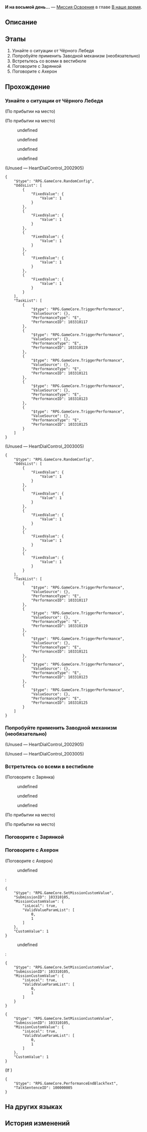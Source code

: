 {{Дополнить|Диалоги.}}
{{Миссия Инфобокс
|id              = 1033101
|Название        = 
|Изображение     = Миссия Освоения И на восьмой день....png
|Тип             = Миссия Освоения
|События         = 
|Глава           = В наше время
|Условия         = Завершена [[Миссия Освоения]] ''[[И солнце снова взойдёт]]''
|Персонажи       = Ахерон; Бутхилл; Воскресенье; Дань Хэн; Зарянка; Первопроходец; Чёрный Лебедь
|СтартЛокация    = [[Пенакония]] — [[Отель «Грёзы» (Мир грёз)]]
|Локации         = Отель «Грёзы» (Мир грёз)
|Предыдущая      = И солнце снова взойдёт
|Следующая       = 
|Награды         = Опыт Освоения*1 100; Звёздный нефрит*140; Shadow of Harmony*1; Путеводитель путешественника*10; Часокредиты*550; "Morns Like These"*1 { text = Morns Like These }; Кредиты*120 000
}}
'''И на восьмой день...''' — [[Миссия Освоения]] в главе [[В наше время]].

==Описание==
{{Описание|Чёрный Лебедь раскрывает вам леденящую душу правду: на самом деле все члены экипажа Звёздного экспресса, как и все жители Пенаконии, погибли в битве против Воскресенья. Не выжил никто. Однако вам с друзьями удалось разоблачить иллюзию сна Эны. Вы пробуждаете множество погрузившихся в грёзы людей и вместе побеждаете Воскресенье, Плод философии.}}

==Этапы==
# Узнайте о ситуации от Чёрного Лебедя
# Попробуйте применить Заводной механизм (необязательно)
# Встретьтесь со всеми в вестибюле
# Поговорите с Зарянкой
# Поговорите с Ахерон

==Прохождение==
{{Дополнить}}


===Узнайте о ситуации от Чёрного Лебедя===
{{Описание миссии|локация=Отель «Грёзы» (Мир грёз)|Чёрный Лебедь раскрывает вам леденящую душу правду: на самом деле все члены экипажа Звёздного экспресса, как и все жители Пенаконии, погибли в битве против Воскресенья. Не выжил никто.<br />Однако существует возможность обернуть эту трагедию вспять. Хранительница памяти говорит, что в пережитом вами событии кроется фатальный изъян. За этим изъяном же скрывается проблеск надежды.<br />Теперь вы увидели истину, сокрытую за иллюзией сна Эны... Но вам требуется намного больше людей, чтобы пробудить всех в Асдане...}}
{{Диалог Начало}}
:<!--2-second delay-->
<!--Unknown TalkSentence: 103319901-->
;(По прибытии на место)

;(По прибытии на место)
<!--Unknown TalkSentence: 103310102-->
<!--Unknown TalkSentence: 103310103-->
<!--Unknown TalkSentence: 103310104-->
:{{Диалог|Стрелка}} undefined
:{{Диалог|Стрелка}} undefined
:{{Диалог|Стрелка}} undefined
:{{Диалог|Стрелка}} undefined
;(Unused &mdash; HeartDialControl_2002905)
<pre>{
	"$type": "RPG.GameCore.RandomConfig",
	"OddsList": [
		{
			"FixedValue": {
				"Value": 1
			}
		},
		{
			"FixedValue": {
				"Value": 1
			}
		},
		{
			"FixedValue": {
				"Value": 1
			}
		},
		{
			"FixedValue": {
				"Value": 1
			}
		},
		{
			"FixedValue": {
				"Value": 1
			}
		}
	],
	"TaskList": [
		{
			"$type": "RPG.GameCore.TriggerPerformance",
			"ValueSource": {},
			"PerformanceType": "E",
			"PerformanceID": 103310117
		},
		{
			"$type": "RPG.GameCore.TriggerPerformance",
			"ValueSource": {},
			"PerformanceType": "E",
			"PerformanceID": 103310119
		},
		{
			"$type": "RPG.GameCore.TriggerPerformance",
			"ValueSource": {},
			"PerformanceType": "E",
			"PerformanceID": 103310121
		},
		{
			"$type": "RPG.GameCore.TriggerPerformance",
			"ValueSource": {},
			"PerformanceType": "E",
			"PerformanceID": 103310123
		},
		{
			"$type": "RPG.GameCore.TriggerPerformance",
			"ValueSource": {},
			"PerformanceType": "E",
			"PerformanceID": 103310125
		}
	]
}</pre>

;(Unused &mdash; HeartDialControl_2003005)
<pre>{
	"$type": "RPG.GameCore.RandomConfig",
	"OddsList": [
		{
			"FixedValue": {
				"Value": 1
			}
		},
		{
			"FixedValue": {
				"Value": 1
			}
		},
		{
			"FixedValue": {
				"Value": 1
			}
		},
		{
			"FixedValue": {
				"Value": 1
			}
		},
		{
			"FixedValue": {
				"Value": 1
			}
		}
	],
	"TaskList": [
		{
			"$type": "RPG.GameCore.TriggerPerformance",
			"ValueSource": {},
			"PerformanceType": "E",
			"PerformanceID": 103310117
		},
		{
			"$type": "RPG.GameCore.TriggerPerformance",
			"ValueSource": {},
			"PerformanceType": "E",
			"PerformanceID": 103310119
		},
		{
			"$type": "RPG.GameCore.TriggerPerformance",
			"ValueSource": {},
			"PerformanceType": "E",
			"PerformanceID": 103310121
		},
		{
			"$type": "RPG.GameCore.TriggerPerformance",
			"ValueSource": {},
			"PerformanceType": "E",
			"PerformanceID": 103310123
		},
		{
			"$type": "RPG.GameCore.TriggerPerformance",
			"ValueSource": {},
			"PerformanceType": "E",
			"PerformanceID": 103310125
		}
	]
}</pre>
{{Диалог Конец}}

===Попробуйте применить Заводной механизм (необязательно)===
{{Диалог Начало}}

;(Unused &mdash; HeartDialControl_2002905)


;(Unused &mdash; HeartDialControl_2003005)

{{Диалог Конец}}

===Встретьтесь со всеми в вестибюле===
{{Диалог Начало}}

;(Поговорите с Зарянка)
<!--Unknown TalkSentence: 103310302-->
<!--Unknown TalkSentence: 103310303-->
<!--Unknown TalkSentence: 103310304-->
<!--Unknown TalkSentence: 103310305-->
<!--Unknown TalkSentence: 103310306-->
<!--Unknown TalkSentence: 103310307-->
<!--Unknown TalkSentence: 103310308-->
<!--Unknown TalkSentence: 103310309-->
<!--Unknown TalkSentence: 103310310-->
<!--Unknown TalkSentence: 103310311-->
<!--Unknown TalkSentence: 103310312-->
<!--Unknown TalkSentence: 103310313-->
<!--Unknown TalkSentence: 103310314-->
<!--Unknown TalkSentence: 103310315-->
<!--Unknown TalkSentence: 103310316-->
<!--Unknown TalkSentence: 103310317-->
:{{Диалог|Стрелка}} undefined
:<!--Unknown TalkSentence: 103310318-->
:<!--Unknown TalkSentence: 103310319-->
:<!--Unknown TalkSentence: 103310320-->
:<!--Unknown TalkSentence: 103310321-->
:<!--Unknown TalkSentence: 103310322-->
::{{tx}}
:{{Диалог|Стрелка}} undefined
:<!--Unknown TalkSentence: 103310319-->
:<!--Unknown TalkSentence: 103310320-->
:<!--Unknown TalkSentence: 103310321-->
:<!--Unknown TalkSentence: 103310322-->
::{{tx}}
:{{Диалог|Стрелка}} undefined
:<!--Unknown TalkSentence: 103310321-->
:<!--Unknown TalkSentence: 103310322-->
::{{tx}}
<!--Unknown TalkSentence: 103310321-->
<!--Unknown TalkSentence: 103310322-->
:{{tx}}
;(По прибытии на место)

;(По прибытии на место)
<!--Unknown TalkSentence: 103319908-->
<!--Unknown TalkSentence: 103319906-->
<!--Unknown TalkSentence: 103319907-->
<!--Unknown TalkSentence: 103319902-->
<!--Unknown TalkSentence: 103319903-->
<!--Unknown TalkSentence: 103319904-->
<!--Unknown TalkSentence: 103319905-->
{{Диалог Конец}}

===Поговорите с Зарянкой===
{{Диалог Начало}}
{{Диалог Конец}}

===Поговорите с Ахерон===
{{Описание миссии|локация=Отель «Грёзы» (Мир грёз)|Всё готово... Пора в последний раз выйти на бис, чтобы пробудить мир от грёз.}}
{{Диалог Начало}}

;(Поговорите с Ахерон)
:{{tx}}
<!--Unknown TalkSentence: 103310602-->
:{{Диалог|Стрелка}} undefined
:<!--Unknown TalkSentence: 103310604-->
::{{tx}}
:<pre>{
	"$type": "RPG.GameCore.SetMissionCustomValue",
	"SubmissionID": 103310105,
	"MissionCustomValue": {
		"isLocal": true,
		"ValidValueParamList": [
			0,
			1
		]
	},
	"CustomValue": 1
}</pre>
:{{Диалог|Выход}} undefined
:<!--Unknown TalkSentence: 103310606-->
::{{tx}}
:<pre>{
	"$type": "RPG.GameCore.SetMissionCustomValue",
	"SubmissionID": 103310105,
	"MissionCustomValue": {
		"isLocal": true,
		"ValidValueParamList": [
			0,
			1
		]
	}
}</pre>
<!--Unknown TalkSentence: 103310604-->
:{{tx}}
<pre>{
	"$type": "RPG.GameCore.SetMissionCustomValue",
	"SubmissionID": 103310105,
	"MissionCustomValue": {
		"isLocal": true,
		"ValidValueParamList": [
			0,
			1
		]
	},
	"CustomValue": 1
}</pre>

;(If {{cx}}{{subst:void|<!--{"$type":"RPG.GameCore.ByCompareVersionFinalMainMission","MainMissionID":1033101}-->}})
<pre>{
	"$type": "RPG.GameCore.PerformanceEndBlackText",
	"TalkSentenceID": 100000005
}</pre>
:{{tx}}
{{Диалог Конец}}

==На других языках==
{{На других языках
|en   = And on the Eighth Day
|zhs  = 然后，在第八天…
|zht  = 然後，在第八天……
|ja   = そして、8日目…
|ko   = 그리고, 여덟째 날에…
|es   = Y en el octavo día...
|fr   = Et durant le huitième jour...
|ru   = И на восьмой день...
|th   = จากนั้น ในวันที่ 8...
|vi   = Sau Đó, Vào Ngày Thứ Tám...
|de   = Und am achten Tag ...
|id   = Lalu, di Hari ke-8 ....
|pt   = E no Oitavo Dia
}}

==История изменений==
{{История изменений|2.7}}
